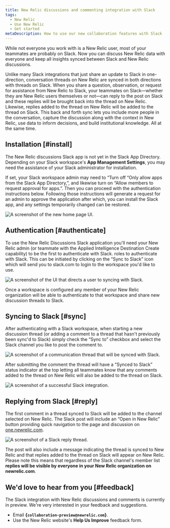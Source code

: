```yaml
---
title: New Relic discussions and commenting integration with Slack
tags:
  - New Relic 
  - Use New Relic
  - Get started
metaDescription: How to use our new collaboration features with Slack
---
```






While not everyone you work with is a New Relic user, most of your teammates are probably on Slack. Now you can discuss New Relic data with everyone and keep all insights synced between Slack and New Relic discussions.

Unlike many Slack integrations that just share an update to Slack in one-direction, conversation threads on New Relic are synced in both directions with threads on Slack. When you share a question, observation, or request for assistance from New Relic to Slack, your teammates on Slack—whether they are New Relic users themselves or not—can reply to the post on Slack and these replies will be brought back into the thread on New Relic. Likewise, replies added to the thread on New Relic will be added to the thread on Slack. This back and forth sync lets you include more people in the conversation, capture the discussion along with the context in New Relic, use data to inform decisions, and build institutional knowledge. All at the same time.

## Installation [#install]

The New Relic discussions Slack app is not yet in the Slack App Directory. Depending on your Slack workspace's **App Management Settings**, you may need the assistance of your Slack administrator for installation. 

If set, your Slack workspace admin may need to “Turn off “Only allow apps from the Slack App Directory,”, and likewise turn on “Allow members to request approval for apps.”. Then you can proceed with the authentication instructions below. Following those instructions will generate a request for an admin to approve the application after which, you can install the Slack app, and any settings temporarily changed can be restored.

<img
  title="Slack app management "
  alt="A screenshot of the new home page UI."
  src={slack_app_management}
/>

## Authentication [#authenticate]

To use the New Relic Discussions Slack application you'll need your New Relic admin (or teammate with the Applied Intelligence Destination Create capability) to be the first to authenticate with Slack. roles to authenticate with Slack. This can be initiated by clicking on the “Sync to Slack” icon which will send you to slack.com to login to the workspace you'd like to use.  

<img
  title="Slack authorized"
  alt="A screenshot of the UI that directs a user to syncing with Slack."
  src={slack_auth}
/>

Once a workspace is configured any member of your New Relic organization will be able to authenticate to that workspace and share new discussion threads to Slack.

## Syncing to Slack [#sync]

After authenticating with a Slack workspace, when starting a new discussion thread (or adding a comment to a thread that hasn't previously been sync'd to Slack) simply check the “Sync to” checkbox and select the Slack channel you like to post the comment to.  

<img
  title="Slack channel"
  alt="A screenshot of a communication thread that will be synced with Slack."
  src={slack_channel}
/>

After submitting the comment the thread will have a “Synced to Slack” status indicator at the top letting all teammates know that any comments added to the thread on New Relic will also be added to the thread on Slack.

<img
  title="Synced Slack"
  alt="A screenshot of a successful Slack integration."
  src={slack_synced}
/>

## Replying from Slack [#reply]

The first comment in a thread synced to Slack will be added to the channel selected on New Relic. The Slack post will include an “Open in New Relic” button providing quick navigation to the page and discussion on [one.newrelic.com](one.newrelic.com).

<img
  title="Slack reply thread"
  alt="A screenshot of a Slack reply thread."
  src={post_on_slack}
/>

The post will also include a message indicating the thread is synced to New Relic and that replies added to the thread on Slack will appear on New Relic.  Please note this means that regardless of the Slack channel's member list **replies will be visible by everyone in your New Relic organization on newrelic.com**.

## We'd love to hear from you [#feedback]

The Slack integration with New Relic discussions and comments is currently in preview. We're very interested in your feedback and suggestions. 

* Email **{`collaboration-preview@newrelic.com`}**.
* Use the New Relic website's **Help Us Improve** feedback form.